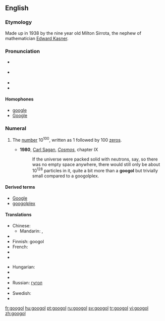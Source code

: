 {{was wotd|2009|January|23}}
==English==
{{wikipedia}}

===Etymology===
Made up in 1938 by the nine year old Milton Sirrota, the nephew of mathematician [[w:Edward Kasner|Edward Kasner]].

===Pronunciation===
* {{a|UK}} {{IPA|/ˈguː.gəl/|/ˈguː.gɒl/}}
* {{a|US}} {{IPA|/ˈgu.gəl/|/ˈgu.gɑl/}}
* {{audio|en-us-googol.ogg|Audio (US)}}
* {{rhymes|uːɡəl}}

====Homophones====
* [[google]]
* [[Google]]

===Numeral===
{{infl|en|numeral}}

# {{cardinal|lang=en}} The [[number]] 10<sup>100</sup>, written as 1 followed by 100 [[zero]]s.
#* '''1980''', [[w:Carl Sagan|Carl Sagan]], ''[[w:Cosmos (book)|Cosmos]]'', chapter IX
#*: If the universe were packed solid with neutrons, say, so there was no empty space anywhere, there would still only be about 10<sup>128</sup> particles in it, quite a bit more than a '''googol''' but trivially small compared to a googolplex.

====Derived terms====
* [[Google]]
* [[googolplex]]

====Translations====
{{trans-top|1 followed by 100 zeros}}
* Chinese:
** Mandarin: {{t-|cmn|古高爾|sc=Hani}}, {{t|cmn|古高尔|tr=gǔgāoěr|sc=Hani}}
* {{trreq|Dutch}}
* Finnish: googol
* French: {{t+|fr|gogol|m}}
* {{trreq|German}}
* {{trreq|Greek}}
{{trans-mid}}
* Hungarian: {{t+|hu|googol}}
* {{trreq|Japanese}}
* {{trreq|Portuguese}}
* Russian: [[гугол]]
* {{trreq|Spanish}}
* Swedish: {{t+|sv|googol|c}}
* {{trreq|Thai}}
{{trans-bottom}}

[[fr:googol]]
[[hu:googol]]
[[pt:googol]]
[[ru:googol]]
[[sv:googol]]
[[tr:googol]]
[[vi:googol]]
[[zh:googol]]